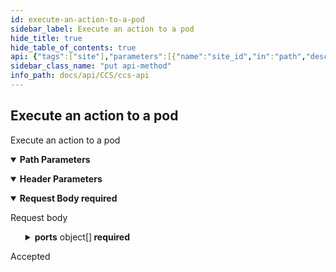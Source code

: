```yaml
---
id: execute-an-action-to-a-pod
sidebar_label: Execute an action to a pod
hide_title: true
hide_table_of_contents: true
api: {"tags":["site"],"parameters":[{"name":"site_id","in":"path","description":"Site ID","required":true,"schema":{"type":"integer"}},{"name":"x-api-host","in":"header","description":"認證必要參數","required":true,"schema":{"type":"string","default":"k8s-taichung-default"},"examples":{"production":{"summary":"production","value":"k8s-taichung-default"},"staging":{"summary":"staging","value":"k8s-taichung-default"}}}],"requestBody":{"description":"Request body","content":{"application/json":{"schema":{"required":["action","pod_name","ports"],"type":"object","properties":{"pod_name":{"type":"string"},"action":{"type":"string","description":"The action for a pod.","enum":["associateIP","disassociateIP"]},"ports":{"description":"A list of port mapping","type":"array","items":{"required":["targetPort"],"type":"object","properties":{"targetPort":{"type":"integer","format":"int64"}}}}}},"examples":{"associateIP example":{"summary":"Example with associateIP","value":{"action":"associateIP","pod_name":"string","ports":[{"targetPort":5000}]}},"disassociateIP example":{"summary":"Example with disassociateIP","value":{"action":"disassociateIP","pod_name":"string","ports":[{"targetPort":5000}]}}}}},"required":true},"responses":{"202":{"description":"Accepted","content":{}}},"description":"Execute an action to a pod","method":"put","path":"/sites/{site_id}/container/action/","servers":[{"url":"/"}],"security":[{"ApiKeyAuth":[]}],"securitySchemes":{"ApiKeyAuth":{"type":"apiKey","in":"header","name":"x-api-key"}},"jsonRequestBodyExample":{"pod_name":"string","action":"associateIP","ports":[{"targetPort":0}]},"info":{"version":"1.3.0","title":"CCS API"},"postman":{"name":"Execute an action to a pod","description":{"type":"text/plain"},"url":{"path":["sites",":site_id","container","action",""],"host":["{{baseUrl}}"],"query":[],"variable":[{"disabled":false,"description":{"content":"(Required) Site ID","type":"text/plain"},"type":"any","value":"","key":"site_id"}]},"header":[{"disabled":false,"description":{"content":"(Required) 認證必要參數","type":"text/plain"},"key":"x-api-host","value":""},{"key":"Content-Type","value":"application/json"}],"method":"PUT","body":{"mode":"raw","raw":"\"\"","options":{"raw":{"language":"json"}}}}}
sidebar_class_name: "put api-method"
info_path: docs/api/CCS/ccs-api
---
```



## Execute an action to a pod



Execute an action to a pod

<details style={{"marginBottom":"1rem"}} data-collapsed={false} open={true}><summary style={{}}><strong>Path Parameters</strong></summary><div><ul><ParamsItem className={"paramsItem"} param={{"name":"site_id","in":"path","description":"Site ID","required":true,"schema":{"type":"integer"}}}></ParamsItem></ul></div></details><details style={{"marginBottom":"1rem"}} data-collapsed={false} open={true}><summary style={{}}><strong>Header Parameters</strong></summary><div><ul><ParamsItem className={"paramsItem"} param={{"name":"x-api-host","in":"header","description":"認證必要參數","required":true,"schema":{"type":"string","default":"k8s-taichung-default"},"examples":{"production":{"summary":"production","value":"k8s-taichung-default"},"staging":{"summary":"staging","value":"k8s-taichung-default"}}}}></ParamsItem></ul></div></details><details style={{}} data-collapsed={false} open={true}><summary style={{"textAlign":"left"}}><strong>Request Body</strong><strong style={{"fontSize":"var(--ifm-code-font-size)","color":"var(--openapi-required)"}}> required</strong></summary><div style={{"textAlign":"left","marginLeft":"1rem"}}><div style={{"marginTop":"1rem","marginBottom":"1rem"}}>

Request body

</div></div><ul style={{"marginLeft":"1rem"}}><SchemaItem collapsible={false} name={"pod_name"} required={true} schemaDescription={undefined} schemaName={"string"} qualifierMessage={undefined}></SchemaItem><SchemaItem collapsible={false} name={"action"} required={true} schemaDescription={"The action for a pod."} schemaName={"string"} qualifierMessage={"**Possible values:** [`associateIP`, `disassociateIP`]"}></SchemaItem><SchemaItem collapsible={true} className={"schemaItem"}><details style={{}}><summary style={{}}><strong>ports</strong><span style={{"opacity":"0.6"}}> object[]</span><strong style={{"fontSize":"var(--ifm-code-font-size)","color":"var(--openapi-required)"}}> required</strong></summary><div style={{"marginLeft":"1rem"}}><div style={{"marginTop":".5rem","marginBottom":".5rem"}}>

A list of port mapping

</div><SchemaItem collapsible={false} name={"targetPort"} required={true} schemaDescription={undefined} schemaName={"int64"} qualifierMessage={undefined}></SchemaItem></div></details></SchemaItem></ul></details><div><ApiTabs><TabItem label={"202"} value={"202"}><div>

Accepted

</div><div></div></TabItem></ApiTabs></div>
      